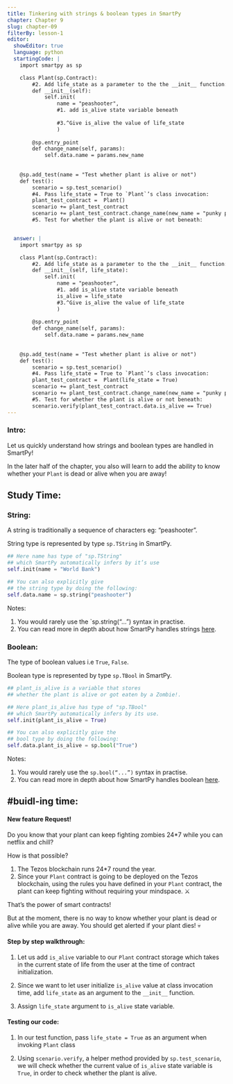 ```yaml
---
title: Tinkering with strings & boolean types in SmartPy
chapter: Chapter 9
slug: chapter-09
filterBy: lesson-1
editor:
  showEditor: true
  language: python
  startingCode: |
    import smartpy as sp

    class Plant(sp.Contract):
        #2. Add life_state as a parameter to the the __init__ function:
        def __init__(self):
            self.init(
                name = "peashooter",
                #1. add is_alive state variable beneath
                
                #3.^Give is_alive the value of life_state
                )
            
        @sp.entry_point
        def change_name(self, params): 
            self.data.name = params.new_name
        
            
    @sp.add_test(name = "Test whether plant is alive or not")
    def test():
        scenario = sp.test_scenario()
        #4. Pass life_state = True to `Plant`’s class invocation:
        plant_test_contract =  Plant()
        scenario += plant_test_contract
        scenario += plant_test_contract.change_name(new_name = "punky peashooter")
        #5. Test for whether the plant is alive or not beneath: 


  answer: |  
    import smartpy as sp

    class Plant(sp.Contract):
        #2. Add life_state as a parameter to the the __init__ function:
        def __init__(self, life_state):
            self.init(
                name = "peashooter",
                #1. add is_alive state variable beneath
                is_alive = life_state
                #3.^Give is_alive the value of life_state
                )
            
        @sp.entry_point
        def change_name(self, params): 
            self.data.name = params.new_name
        
            
    @sp.add_test(name = "Test whether plant is alive or not")
    def test():
        scenario = sp.test_scenario()
        #4. Pass life_state = True to `Plant`’s class invocation:
        plant_test_contract =  Plant(life_state = True)
        scenario += plant_test_contract
        scenario += plant_test_contract.change_name(new_name = "punky peashooter")
        #5. Test for whether the plant is alive or not beneath: 
        scenario.verify(plant_test_contract.data.is_alive == True)
---
```


### Intro: 

Let us quickly understand how strings and boolean types are handled in SmartPy!

In the later half of the chapter, you also will learn to add the ability to know whether your `Plant` is dead or alive when you are away! 

 
## Study Time: 

### String: 
A string is traditionally a sequence of characters eg: “peashooter”.  

String type is represented by type `sp.TString` in SmartPy. 

```python
## Here name has type of "sp.TString" 
## which SmartPy automatically infers by it’s use
self.init(name = "World Bank")

## You can also explicitly give 
## the string type by doing the following:
self.data.name = sp.string("peashooter")
```

Notes: 

1. You would rarely use the `sp.string(“...”) syntax in practise. 
2. You can read more in depth about how SmartPy handles strings [here](https://smartpy.io/demo/reference.html#_strings). 


### Boolean:

The type of boolean values i.e `True`, `False`. 

Boolean type is represented by type `sp.TBool` in SmartPy. 

```python
## plant_is_alive is a variable that stores 
## whether the plant is alive or got eaten by a Zombie!. 

## Here plant_is_alive has type of "sp.TBool" 
## which SmartPy automatically infers by its use. 
self.init(plant_is_alive = True)

## You can also explicitly give the 
## bool type by doing the following:
self.data.plant_is_alive = sp.bool("True")
```

Notes: 

1. You would rarely use the `sp.bool(“...”)` syntax in practise. 
2. You can read more in depth about how SmartPy handles boolean [here](https://smartpy.io/demo/reference.html#_strings). 



## #buidl-ing time:


#### New feature Request!

Do you know that your plant can keep fighting zombies 24*7 while you can netflix and chill? 

How is that possible?

1. The Tezos blockchain runs 24*7 round the year. 
2. Since your `Plant` contract is going to be deployed on the Tezos blockchain, using the rules you have defined in your `Plant` contract, the plant can keep fighting without requiring your mindspace. ⚔️

That’s the power of smart contracts! 

But at the moment, there is no way to know whether your plant is dead or alive while you are away. You should get alerted if your plant dies! 💀



#### Step by step walkthrough: 

1. Let us add `is_alive` variable to our `Plant` contract storage which takes in the current state of life from the user at the time of contract initialization. 

2. Since we want to let user initialize `is_alive` value at class invocation time, add `life_state` as an argument to the `__init__` function. 

3. Assign `life_state` argument to `is_alive` state variable. 
 


#### Testing our code: 

1. In our test function, pass `life_state = True` as an argument when invoking `Plant` class 

2. Using `scenario.verify`, a helper method provided by `sp.test_scenario`, we will check whether the current value of `is_alive` state variable is `True`,  in order to check whether the plant is alive. 
